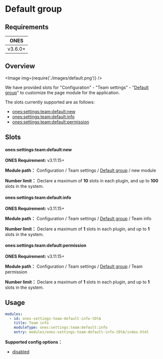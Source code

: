 
# Default group

## Requirements

|  ONES   |
| :-----: |
| v3.6.0+ |

## Overview

<Image img={require('./images/default.png')} />

We have provided slots for "Configuration" - "Team settings" - "[Default group](../../index.mdx#slot-hierarchy)" to customize the page module for the application.

The slots currently supported are as follows:

- [ones:settings:team:default:new](#onessettingsteamdefaultnew)
- [ones:settings:team:default:info](#onessettingsteamdefaultinfo)
- [ones:settings:team:default:permission](#onessettingsteamdefaultpermission)

## Slots

#### ones:settings:team:default:new

**ONES Requirement:** v3.11.15+

**Module path：** Configuration / Team settings / [Default group](../../index.mdx#slot-hierarchy) / new module

**Number limit：** Declare a maximum of **10** slots in each plugin, and up to **100** slots in the system.

#### ones:settings:team:default:info

**ONES Requirement:** v3.11.15+

**Module path：** Configuration / Team settings / [Default group](../../index.mdx#slot-hierarchy) / Team info

**Number limit：** Declare a maximum of **1** slots in each plugin, and up to **1** slots in the system.

#### ones:settings:team:default:permission

**ONES Requirement:** v3.11.15+

**Module path：** Configuration / Team settings / [Default group](../../index.mdx#slot-hierarchy) / Team permission

**Number limit：** Declare a maximum of **1** slots in each plugin, and up to **1** slots in the system.

## Usage

```yaml
modules:
  - id: ones-settings-team-default-info-tDtA
    title: Team info
    moduleType: ones:settings:team:default:info
    entry: modules/ones-settings-team-default-info-tDtA/index.html
```

**Supported config options：**

- [disabled](../../../../../../reference/config/plugin.yaml#disabled)
